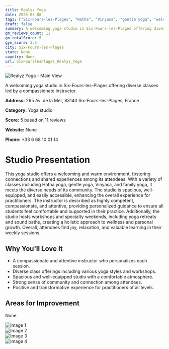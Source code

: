 ```yaml
---
title: Realyz Yoga
date: 2025-03-08
tags: ["Six-Fours-les-Plages", "Hatha", "Vinyasa", "gentle yoga", "welcoming", "community-focused", "Six-Fours-les-Plages"]  
draft: false
summary: A welcoming yoga studio in Six-Fours-les-Plages offering diverse classes led by a compassionate instructor.
gm_reviews_count: 11
gm_totalScore: 5
gym_score: 3.5
city: Six-Fours-les-Plages
state: None
country: None
url: SixFourslesPlages_Realyz_Yoga
---
```


<div className="aspect-[16/9] relative my-8">
  <img 
    src="https://lh5.googleusercontent.com/p/AF1QipNqNNGCZn_zDLceBXMXTOrQKGrUodJ5EzRgCSu3=w1920-h1080-k-no"
    alt="Realyz Yoga - Main View"
    className="object-cover absolute inset-0 w-full h-full rounded-lg"
  />
</div>

A welcoming yoga studio in Six-Fours-les-Plages offering diverse classes led by a compassionate instructor.

**Address:** 265 Av. de la Mer, 83140 Six-Fours-les-Plages, France

**Category:** Yoga studio

**Score:** 5 based on 11 reviews

**Website:** None

**Phone:** +33 6 68 10 01 14

# Studio Presentation

This yoga studio offers a welcoming and warm environment, fostering connections and shared experiences among its attendees. With a variety of classes including Hatha yoga, gentle yoga, Vinyasa, and family yoga, it meets the diverse needs of its community. The studio is spacious, well-equipped, and easily accessible, enhancing the overall experience for practitioners. The instructor is described as highly competent, compassionate, and attentive, providing personalized guidance to ensure all students feel comfortable and supported in their practice. Additionally, the studio hosts workshops and specialty weekends, including yoga retreats and sound baths, creating a holistic approach to wellness and personal growth. Overall, attendees find joy, relaxation, and valuable learning in their weekly sessions.

## Why You'll Love It

- A compassionate and attentive instructor who personalizes each session.
- Diverse class offerings including various yoga styles and workshops.
- Spacious and well-equipped studio with a comfortable atmosphere.
- Strong sense of community and connection among attendees.
- Positive and transformative experience for practitioners of all levels.

## Areas for Improvement

None

<div className="grid grid-cols-1 xl:grid-cols-2 gap-4 my-8">
<div className="aspect-[4/3] relative"><img src="https://lh5.googleusercontent.com/p/AF1QipPB72-SePUCkDF-Wyqb5hVq0pE-vbzQgpcbR-GX=w1920-h1080-k-no" alt="Image 1" className="object-cover absolute inset-0 w-full h-full rounded-lg" /></div>
<div className="aspect-[4/3] relative"><img src="https://lh5.googleusercontent.com/p/AF1QipMtcCv_AyxXGo4EliLw041FUO-S9iiAnYiLJZw6=w1920-h1080-k-no" alt="Image 2" className="object-cover absolute inset-0 w-full h-full rounded-lg" /></div>
<div className="aspect-[4/3] relative"><img src="https://lh5.googleusercontent.com/p/AF1QipPxUbN-ynSxjaKzujENKEP4KaKWISRUcAW3sHoi=w1920-h1080-k-no" alt="Image 3" className="object-cover absolute inset-0 w-full h-full rounded-lg" /></div>
<div className="aspect-[4/3] relative"><img src="https://lh5.googleusercontent.com/p/AF1QipNsPQiYdNKrPitf1X3bilLbsrc8B0IKGLtfPIwq=w1920-h1080-k-no" alt="Image 4" className="object-cover absolute inset-0 w-full h-full rounded-lg" /></div>
</div>